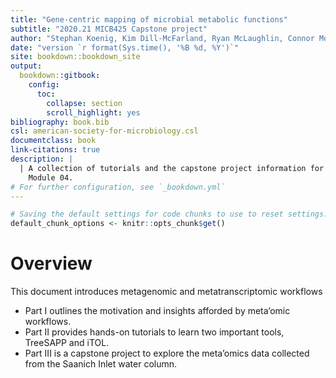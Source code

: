 ```yaml
---
title: "Gene-centric mapping of microbial metabolic functions"
subtitle: "2020.21 MICB425 Capstone project"
author: "Stephan Koenig, Kim Dill-McFarland, Ryan McLaughlin, Connor Morgan-Lang, Steven Hallam"
date: "version `r format(Sys.time(), '%B %d, %Y')`"
site: bookdown::bookdown_site
output:
  bookdown::gitbook:
    config:
      toc:
        collapse: section
        scroll_highlight: yes
bibliography: book.bib
csl: american-society-for-microbiology.csl
documentclass: book
link-citations: true
description: | 
  | A collection of tutorials and the capstone project information for MICB425
    Module 04.
# For further configuration, see `_bookdown.yml`
---
```


```r
# Saving the default settings for code chunks to use to reset settings.
default_chunk_options <- knitr::opts_chunk$get()
```

# Overview {-}

This document introduces metagenomic and metatranscriptomic workflows

-   Part I outlines the motivation and insights afforded by meta'omic workflows.
-   Part II provides hands-on tutorials to learn two important tools, TreeSAPP and iTOL.
-   Part III is a capstone project to explore the meta'omics data collected from the Saanich Inlet water column.
